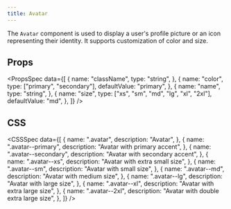 ```yaml
---
title: Avatar
---
```


The `Avatar` component is used to display a user's profile picture or an icon representing their identity. It supports customization of color and size.

<Preview name="Avatar" />

## Props

<PropsSpec
  data={[
    {
      name: "className",
      type: "string",
    },
    {
      name: "color",
      type: ["primary", "secondary"],
      defaultValue: "primary",
    },
    {
      name: "name",
      type: "string",
    },
    {
      name: "size",
      type: ["xs", "sm", "md", "lg", "xl", "2xl"],
      defaultValue: "md",
    },
  ]}
/>

## CSS

<CSSSpec
  data={[
    {
      name: ".avatar",
      description: "Avatar",
    },
    {
      name: ".avatar--primary",
      description: "Avatar with primary accent",
    },
    {
      name: ".avatar--secondary",
      description: "Avatar with secondary accent",
    },
    {
      name: ".avatar--xs",
      description: "Avatar with extra small size",
    },
    {
      name: ".avatar--sm",
      description: "Avatar with small size",
    },
    {
      name: ".avatar--md",
      description: "Avatar with medium size",
    },
    {
      name: ".avatar--lg",
      description: "Avatar with large size",
    },
    {
      name: ".avatar--xl",
      description: "Avatar with extra large size",
    },
    {
      name: ".avatar--2xl",
      description: "Avatar with double extra large size",
    },
  ]}
/>
